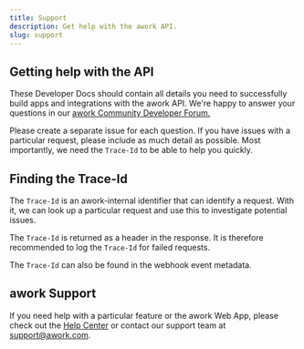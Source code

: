 ```yaml
---
title: Support
description: Get help with the awork API.
slug: support
---
```


## Getting help with the API

These Developer Docs should contain all details you need to successfully build apps and integrations with the awork API. We're happy to answer your questions in our [awork Community Developer Forum.](https://community.awork.com/c/developer-forum/17)

Please create a separate issue for each question. If you have issues with a particular request, please include as much detail as possible. Most importantly, we need the `Trace-Id` to be able to help you quickly.

## Finding the Trace-Id

The `Trace-Id` is an awork-internal identifier that can identify a request. With it, we can look up a particular request and use this to investigate potential issues.

The `Trace-Id` is returned as a header in the response. It is therefore recommended to log the `Trace-Id` for failed requests.

The `Trace-Id` can also be found in the webhook event metadata.

## awork Support

If you need help with a particular feature or the awork Web App, please check out the [Help Center](https://support.awork.com) or contact our support team at [support@awork.com](mailto:support@awork.com).